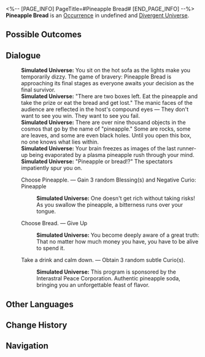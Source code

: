 <%-- [PAGE_INFO]
PageTitle=#Pineapple Bread#
[END_PAGE_INFO] --%>
{{Stub}}
{{Simulated Universe Event Infobox
|id            = 21901
|title         = 
|image         = Occurrence Gift Box.png
|domains_su    = 
|domains_swarm = 
|domains_gng   = 
|domains_du    = Unknown
|domains_und   = 
|requirements  = 
|prev          = 
|next          = 
|characters    = 
|factions      = 
|order         = 
|order_du      = 101
}}
'''Pineapple Bread''' is an [[Divergent Universe/Occurrence|Occurrence]] in undefined and [[Divergent Universe]].

==Possible Outcomes==
{{Possible Outcomes
|choice_1 = Choose Pineapple.
|result_1 = Gain 3 random Blessing(s) and Negative Curio: Pineapple

|choice_2 = Choose Bread.
|result_2 = Give Up

|choice_3 = Take a drink and calm down.
|result_3 = Obtain 3 random subtle Curio(s).

}}
<!--
==Gameplay Notes==
* 
-->
==Dialogue==
{{Dialogue Start}}
:'''Simulated Universe:''' You sit on the hot sofa as the lights make you temporarily dizzy. The game of bravery: Pineapple Bread is approaching its final stages as everyone awaits your decision as the final survivor.
:'''Simulated Universe:''' "There are two boxes left. Eat the pineapple and take the prize or eat the bread and get lost." The manic faces of the audience are reflected in the host's compound eyes &mdash; They don't want to see you win. They want to see you fail.
:'''Simulated Universe:''' There are over nine thousand objects in the cosmos that go by the name of "pineapple." Some are rocks, some are leaves, and some are even black holes. Until you open this box, no one knows what lies within.
:'''Simulated Universe:''' Your brain freezes as images of the last runner-up being evaporated by a plasma pineapple rush through your mind.
:'''Simulated Universe:''' "Pineapple or bread!?" The spectators impatiently spur you on.
:{{DIcon|Star}} Choose Pineapple. &mdash; Gain 3 random Blessing(s) and Negative Curio: Pineapple
::'''Simulated Universe:''' One doesn't get rich without taking risks! As you swallow the pineapple, a bitterness runs over your tongue.
:{{DIcon|Star}} Choose Bread. &mdash; Give Up
::'''Simulated Universe:''' You become deeply aware of a great truth: That no matter how much money you have, you have to be alive to spend it.
:{{DIcon|Star}} Take a drink and calm down. &mdash; Obtain 3 random subtle Curio(s).
::'''Simulated Universe:''' This program is sponsored by the Interastral Peace Corporation. Authentic pineapple soda, bringing you an unforgettable feast of flavor.
{{Dialogue End}}

==Other Languages==
{{Other Languages
|en   = Pineapple Bread
|zhs  = 菠萝面包
|zht  = 鳳梨麵包
|ja   = パイナップルパン
|ko   = 파인애플 빵
|es   = Pan de piña
|fr   = Pain d'ananas
|ru   = Ананасовая булка
|th   = ขนมปังสับปะรด
|vi   = Bánh Mì Dứa
|de   = Ananasbrot
|id   = Roti Nanas
|pt   = Pão e Abacaxi
}}

==Change History==
{{Change History|2.5}}

==Navigation==
{{Occurrence Navbox}}
